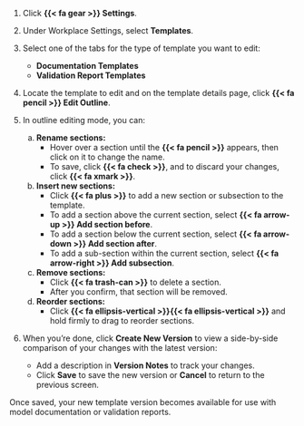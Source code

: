 1. Click **{{< fa gear >}} Settings**.

1. Under Workplace Settings, select **Templates**.

1. Select one of the tabs for the type of template you want to edit: 

   - **Documentation Templates** 
   - **Validation Report Templates**

1. Locate the template to edit and on the template details page, click **{{< fa pencil >}} Edit Outline**. 

1. In outline editing mode, you can: 

   a. **Rename sections:** 
      - Hover over a section until the **{{< fa pencil >}}** appears, then click on it to change the name. 
      - To save, click **{{< fa check >}}**, and to discard your changes, click **{{< fa xmark >}}**.

   a. **Insert new sections:** 
      - Click **{{< fa plus >}}** to add a new section or subsection to the template.
      - To add a section above the current section, select **{{< fa arrow-up >}} Add section before**.
      - To add a section below the current section, select **{{< fa arrow-down >}} Add section after**.
      - To add a sub-section within the current section, select **{{< fa arrow-right >}} Add subsection**.

   a. **Remove sections:**
      - Click **{{< fa trash-can >}}** to delete a section. 
      - After you confirm, that section will be removed. 

   a. **Reorder sections:** 
      - Click **{{< fa ellipsis-vertical >}}{{< fa ellipsis-vertical >}}** and hold firmly to drag to reorder sections.

1. When you're done, click **Create New Version** to view a side-by-side comparison of your changes with the latest version:
   - Add a description in **Version Notes** to track your changes.
   - Click **Save** to save the new version or **Cancel** to return to the previous screen.

Once saved, your new template version becomes available for use with model documentation or validation reports.
